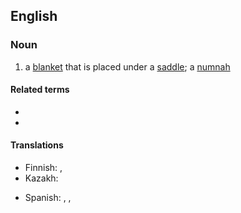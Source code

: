 ==English==

===Noun===
{{en-noun}}
{{wikipedia}}

# a [[blanket]] that is placed under a [[saddle]]; a [[numnah]]

====Related terms====
* {{l|en|saddlecloth}}
* {{l|en|saddle pad}}

====Translations====
{{trans-top|blanket under saddle}}
* Finnish: {{t|fi|satulaloimi}}, {{t+|fi|satulahuopa}}
* Kazakh: {{t|kk|терлік|sc=Cyrl}}
{{trans-mid}}
* Spanish: {{t|es|sudadero|m}}, {{t+|es|faldón|m}}, {{t+|es|acolchado|m}}
{{trans-bottom}}